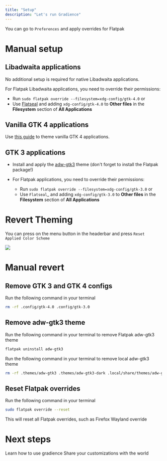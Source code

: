 ```yaml
---
title: "Setup"
description: "Let's run Gradience"
---
```


<Tip>You can go to `Preferences` and apply overrides for Flatpak</Tip>

# Manual setup

## Libadwaita applications

No additional setup is required for native Libadwaita applications.

For Flatpak Libadwaita applications, you need to override their permissions:

+ Run `sudo flatpak override --filesystem=xdg-config/gtk-4.0` or
+ Use [Flatseal](https://github.com/tchx84/Flatseal) and adding `xdg-config/gtk-4.0` to **Other files** in the **Filesystem** section of **All Applications**

## Vanilla GTK 4 applications

Use [this guide](https://github.com/lassekongo83/adw-gtk3/blob/main/gtk4.md) to theme vanilla GTK 4 applications.

## GTK 3 applications

- Install and apply the [adw-gtk3](https://github.com/lassekongo83/adw-gtk3#readme) theme (don't forget to install the Flatpak package!)
- For Flatpak applications, you need to override their permissions:

  - Run `sudo flatpak override --filesystem=xdg-config/gtk-3.0` or
  - Use `Flatseal`_ and adding `xdg-config/gtk-3.0` to **Other files** in the **Filesystem** section of **All Applications**

# Revert Theming

<Tip>You can press on the menu button in the headerbar and press `Reset Applied Color Scheme`</Tip>
<Frame>
  <img src="https://raw.githubusercontent.com/GradienceTeam/Design/main/Screenshots/hamburger_menu.png" />
</Frame>

# Manual revert

## Remove GTK 3 and GTK 4 configs

Run the following command in your terminal

```bash
rm -rf .config/gtk-4.0 .config/gtk-3.0
```

## Remove adw-gtk3 theme

Run the following command in your terminal to remove Flatpak adw-gtk3 theme

```bash
flatpak uninstall adw-gtk3
```

Run the following command in your terminal to remove local adw-gtk3 theme

```bash
rm -rf .themes/adw-gtk3 .themes/adw-gtk3-dark .local/share/themes/adw-gtk3 .local/share/themes/adw-gtk3-dark
```

## Reset Flatpak overrides


Run the following command in your terminal

```bash
sudo flatpak override --reset
```

<Warning>This will reset all Flatpak overrides, such as Firefox Wayland override</Warning>

# Next steps

<CardGroup>
  <Card title="Use!" icon="play" href="/usage">
    Learn how to use gradience
  </Card>
  <Card title="Share" icon="share" href="/share">
    Share your customizations with the world
  </Card>
</CardGroup>